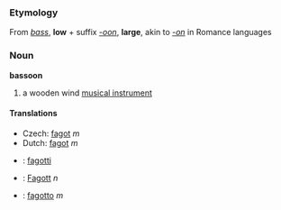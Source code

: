 ===Etymology===
From ''[[bass]]'', '''low''' + suffix ''[[-oon]]'', '''large''', akin to ''[[-on]]'' in Romance languages

===Noun===
'''bassoon'''

# a wooden wind  [[musical instrument]]

==== Translations ====
*Czech: [[fagot]] ''m''
*Dutch: [[fagot]] ''m''
*{{msg:fi}}: [[fagotti]]
*{{msg:de}}: [[Fagott]] ''n''
*{{msg:it}}: [[fagotto]] ''m''